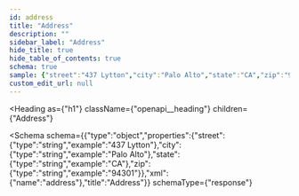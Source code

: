 ```yaml
---
id: address
title: "Address"
description: ""
sidebar_label: "Address"
hide_title: true
hide_table_of_contents: true
schema: true
sample: {"street":"437 Lytton","city":"Palo Alto","state":"CA","zip":"94301"}
custom_edit_url: null
---
```



<Heading
  as={"h1"}
  className={"openapi__heading"}
  children={"Address"}
>
</Heading>





<Schema
  schema={{"type":"object","properties":{"street":{"type":"string","example":"437 Lytton"},"city":{"type":"string","example":"Palo Alto"},"state":{"type":"string","example":"CA"},"zip":{"type":"string","example":"94301"}},"xml":{"name":"address"},"title":"Address"}}
  schemaType={"response"}
>
  
</Schema>
            